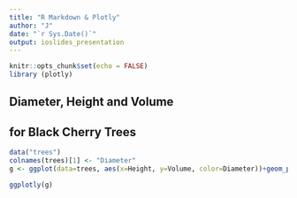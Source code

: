 ```yaml
---
title: "R Markdown & Plotly"
author: "J"
date: "`r Sys.Date()`"
output: ioslides_presentation
---
```


```r
knitr::opts_chunk$set(echo = FALSE)
library (plotly)
```

## Diameter, Height and Volume 
## for Black Cherry Trees

```r

data("trees")
colnames(trees)[1] <- "Diameter"
g <- ggplot(data=trees, aes(x=Height, y=Volume, color=Diameter))+geom_point()+ geom_smooth(method='lm', formula= y~x)

ggplotly(g)
```

